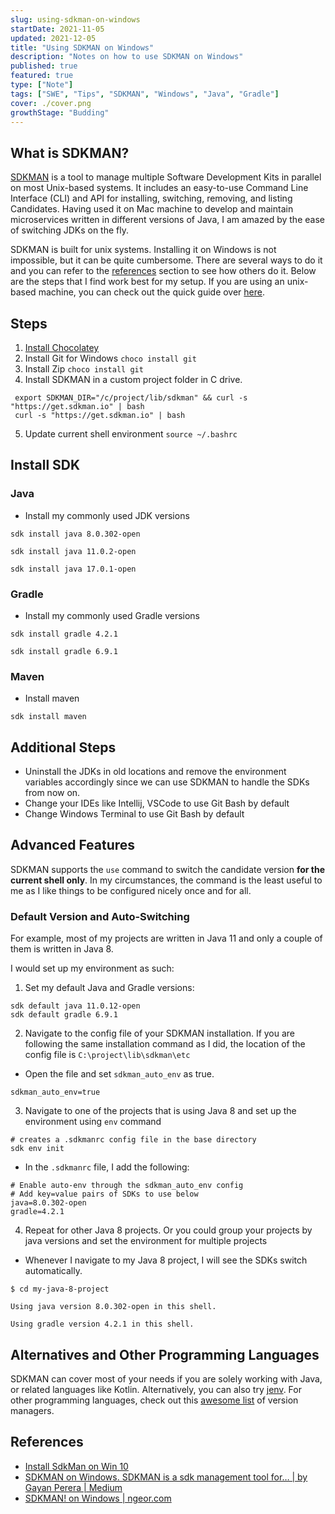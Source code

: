 ```yaml
---
slug: using-sdkman-on-windows
startDate: 2021-11-05
updated: 2021-12-05
title: "Using SDKMAN on Windows"
description: "Notes on how to use SDKMAN on Windows"
published: true
featured: true
type: ["Note"]
tags: ["SWE", "Tips", "SDKMAN", "Windows", "Java", "Gradle"]
cover: ./cover.png
growthStage: "Budding"
---
```


<BasicImage
  src="https://res.cloudinary.com/wtkw/image/upload/v1636369585/waltertengcom/garden/using-sdkman-on-windows/cover_esymar.png"
  alt="cover"
/>

## What is SDKMAN?

[SDKMAN](https://sdkman.io/) is a tool to manage multiple Software Development Kits in parallel on most Unix-based systems. It includes an easy-to-use Command Line Interface (CLI) and API for installing, switching, removing, and listing Candidates. Having used it on Mac machine to develop and maintain microservices written in different versions of Java, I am amazed by the ease of switching JDKs on the fly.

SDKMAN is built for unix systems. Installing it on Windows is not impossible, but it can be quite cumbersome. There are several ways to do it and you can refer to the [references](#references) section to see how others do it. Below are the steps that I find work best for my setup. If you are using an unix-based machine, you can check out the quick guide over [here](/garden/using-sdkman-on-mac).

## Steps

1. [Install Chocolatey](https://docs.chocolatey.org/en-us/choco/setup)
2. Install Git for Windows `choco install git`
3. Install Zip `choco install git`
4. Install SDKMAN in a custom project folder in C drive.

```
 export SDKMAN_DIR="/c/project/lib/sdkman" && curl -s "https://get.sdkman.io" | bash
 curl -s "https://get.sdkman.io" | bash
```

5. Update current shell environment `source ~/.bashrc`

## Install SDK

### Java

- Install my commonly used JDK versions

```
sdk install java 8.0.302-open

sdk install java 11.0.2-open

sdk install java 17.0.1-open
```

### Gradle

- Install my commonly used Gradle versions

```
sdk install gradle 4.2.1

sdk install gradle 6.9.1
```

### Maven

- Install maven

```
sdk install maven
```

## Additional Steps

- Uninstall the JDKs in old locations and remove the environment variables accordingly since we can use SDKMAN to handle the SDKs from now on.
- Change your IDEs like Intellij, VSCode to use Git Bash by default
- Change Windows Terminal to use Git Bash by default

## Advanced Features

SDKMAN supports the `use` command to switch the candidate version **for the current shell only**. In my circumstances, the command is the least useful to me as I like things to be configured nicely once and for all.

### Default Version and Auto-Switching

For example, most of my projects are written in Java 11 and only a couple of them is written in Java 8.

I would set up my environment as such:

1. Set my default Java and Gradle versions:

```
sdk default java 11.0.12-open
sdk default gradle 6.9.1
```

2. Navigate to the config file of your SDKMAN installation. If you are following the same installation command as I did,
   the location of the config file is `C:\project\lib\sdkman\etc`

- Open the file and set `sdkman_auto_env` as true.

```
sdkman_auto_env=true
```

3. Navigate to one of the projects that is using Java 8 and set up the environment using `env` command

```
# creates a .sdkmanrc config file in the base directory
sdk env init
```

- In the `.sdkmanrc` file, I add the following:

```
# Enable auto-env through the sdkman_auto_env config
# Add key=value pairs of SDKs to use below
java=8.0.302-open
gradle=4.2.1
```

4. Repeat for other Java 8 projects. Or you could group your projects by java versions and set the environment for multiple projects

- Whenever I navigate to my Java 8 project, I will see the SDKs switch automatically.

```
$ cd my-java-8-project

Using java version 8.0.302-open in this shell.

Using gradle version 4.2.1 in this shell.
```

## Alternatives and Other Programming Languages

SDKMAN can cover most of your needs if you are solely working with Java, or related languages like Kotlin. Alternatively, you can also try [jenv](https://github.com/jenv/jenv). For other programming languages, check out this [awesome list](https://github.com/bernardoduarte/awesome-version-managers) of version managers.

## References

- [Install SdkMan on Win 10](https://gist.github.com/der3k/5d84e87b759acc0ff8c1ad341f832635)
- [SDKMAN on Windows. SDKMAN is a sdk management tool for… | by Gayan Perera | Medium](https://medium.com/@gayanper/sdkman-on-windows-661976238042)
- [SDKMAN! on Windows | ngeor.com](https://ngeor.com/2019/12/07/sdkman-windows.html)
